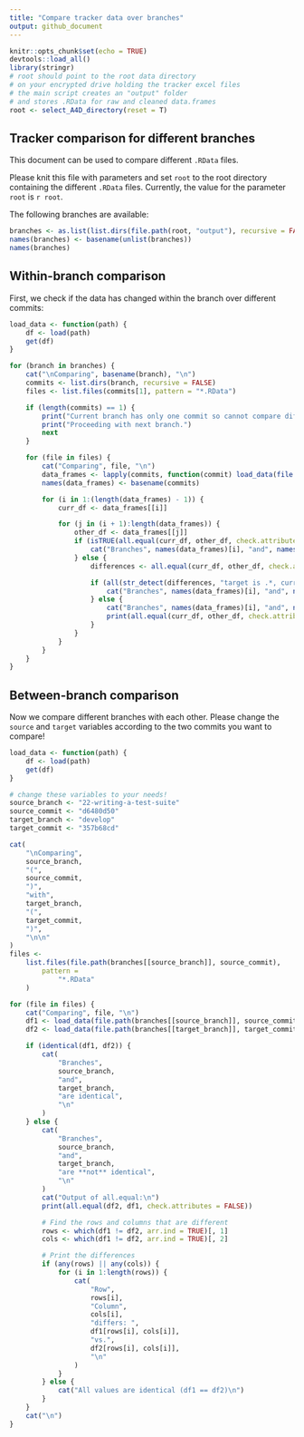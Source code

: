 ```yaml
---
title: "Compare tracker data over branches"
output: github_document
---
```


```r
knitr::opts_chunk$set(echo = TRUE)
devtools::load_all()
library(stringr)
# root should point to the root data directory
# on your encrypted drive holding the tracker excel files
# the main script creates an "output" folder
# and stores .RData for raw and cleaned data.frames
root <- select_A4D_directory(reset = T)
```

## Tracker comparison for different branches

This document can be used to compare different `.RData` files.

Please knit this file with parameters and set `root` to the root directory containing the different `.RData` files. Currently, the value for the parameter `root` is `r root`.

The following branches are available:

```r
branches <- as.list(list.dirs(file.path(root, "output"), recursive = FALSE))
names(branches) <- basename(unlist(branches))
names(branches)
```

## Within-branch comparison

First, we check if the data has changed within the branch over different commits:

```r
load_data <- function(path) {
    df <- load(path)
    get(df)
}

for (branch in branches) {
    cat("\nComparing", basename(branch), "\n")
    commits <- list.dirs(branch, recursive = FALSE)
    files <- list.files(commits[1], pattern = "*.RData")

    if (length(commits) == 1) {
        print("Current branch has only one commit so cannot compare different commits.")
        print("Proceeding with next branch.")
        next
    }

    for (file in files) {
        cat("Comparing", file, "\n")
        data_frames <- lapply(commits, function(commit) load_data(file.path(commit, file)))
        names(data_frames) <- basename(commits)

        for (i in 1:(length(data_frames) - 1)) {
            curr_df <- data_frames[[i]]

            for (j in (i + 1):length(data_frames)) {
                other_df <- data_frames[[j]]
                if (isTRUE(all.equal(curr_df, other_df, check.attributes = FALSE))) {
                    cat("Branches", names(data_frames)[i], "and", names(data_frames)[j], "are identical", "\n")
                } else {
                    differences <- all.equal(curr_df, other_df, check.attributes = FALSE)

                    if (all(str_detect(differences, "target is .*, current is .*"))) {
                        cat("Branches", names(data_frames)[i], "and", names(data_frames)[j], "are identical", "\n")
                    } else {
                        cat("Branches", names(data_frames)[i], "and", names(data_frames)[j], "are different:", "\n")
                        print(all.equal(curr_df, other_df, check.attributes = FALSE))
                    }
                }
            }
        }
    }
}
```

## Between-branch comparison

Now we compare different branches with each other. Please change the `source` and `target` variables according to the two commits you want to compare!

```r
load_data <- function(path) {
    df <- load(path)
    get(df)
}

# change these variables to your needs!
source_branch <- "22-writing-a-test-suite"
source_commit <- "d6480d50"
target_branch <- "develop"
target_commit <- "357b68cd"

cat(
    "\nComparing",
    source_branch,
    "(",
    source_commit,
    ")",
    "with",
    target_branch,
    "(",
    target_commit,
    ")",
    "\n\n"
)
files <-
    list.files(file.path(branches[[source_branch]], source_commit),
        pattern =
            "*.RData"
    )

for (file in files) {
    cat("Comparing", file, "\n")
    df1 <- load_data(file.path(branches[[source_branch]], source_commit, file))
    df2 <- load_data(file.path(branches[[target_branch]], target_commit, file))

    if (identical(df1, df2)) {
        cat(
            "Branches",
            source_branch,
            "and",
            target_branch,
            "are identical",
            "\n"
        )
    } else {
        cat(
            "Branches",
            source_branch,
            "and",
            target_branch,
            "are **not** identical",
            "\n"
        )
        cat("Output of all.equal:\n")
        print(all.equal(df2, df1, check.attributes = FALSE))

        # Find the rows and columns that are different
        rows <- which(df1 != df2, arr.ind = TRUE)[, 1]
        cols <- which(df1 != df2, arr.ind = TRUE)[, 2]

        # Print the differences
        if (any(rows) || any(cols)) {
            for (i in 1:length(rows)) {
                cat(
                    "Row",
                    rows[i],
                    "Column",
                    cols[i],
                    "differs: ",
                    df1[rows[i], cols[i]],
                    "vs.",
                    df2[rows[i], cols[i]],
                    "\n"
                )
            }
        } else {
            cat("All values are identical (df1 == df2)\n")
        }
    }
    cat("\n")
}
```


